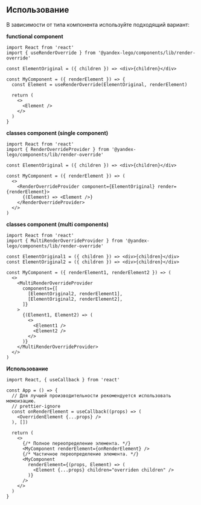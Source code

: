 ## Использование

В зависимости от типа компонента используйте подходящий вариант:

**functional component**

```tsx
import React from 'react'
import { useRenderOverride } from '@yandex-lego/components/lib/render-override'

const ElementOriginal = ({ children }) => <div>{children}</div>

const MyComponent = ({ renderElement }) => {
  const Element = useRenderOverride(ElementOriginal, renderElement)

  return (
    <>
      <Element />
    </>
  )
}
```

**classes component (single component)**

```tsx
import React from 'react'
import { RenderOverrideProvider } from '@yandex-lego/components/lib/render-override'

const ElementOriginal = ({ children }) => <div>{children}</div>

const MyComponent = ({ renderElement }) => (
  <>
    <RenderOverrideProvider component={ElementOriginal} render={renderElement}>
      {(Element) => <Element />}
    </RenderOverrideProvider>
  </>
)
```

**classes component (multi components)**

```tsx
import React from 'react'
import { MultiRenderOverrideProvider } from '@yandex-lego/components/lib/render-override'

const ElementOriginal1 = ({ children }) => <div>{children}</div>
const ElementOriginal2 = ({ children }) => <div>{children}</div>

const MyComponent = ({ renderElement1, renderElement2 }) => (
  <>
    <MultiRenderOverrideProvider
      components={[
        [ElementOriginal2, renderElement1],
        [ElementOriginal2, renderElement2],
      ]}
    >
      {(Element1, Element2) => (
        <>
          <Element1 />
          <Element2 />
        </>
      )}
    </MultiRenderOverrideProvider>
  </>
)
```

**Использование**

```tsx
import React, { useCallback } from 'react'

const App = () => {
  // Для лучшей производительности рекомендуется использовать мемоизацию.
  // prettier-ignore
  const onRenderElement = useCallback((props) => (
    <OverridenElement {...props} />
  ), [])

  return (
    <>
      {/* Полное переопределение элемента. */}
      <MyComponent renderElement={onRenderElement} />
      {/* Частичное переопределение элемента. */}
      <MyComponent
        renderElement={(props, Element) => (
          <Element {...props} children="overriden children" />
        )}
      />
    </>
  )
}
```
